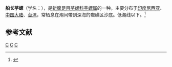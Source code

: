 {{Speciesbox 
| taxon = Conus capitaneus
| authority = Linnaeus, 1758
| image = Conus_capitaneus.shell001.jpg
}}
'''船长芋螺'''（学名：''{{lang|la|Conus capitaneus}}''），是[[新腹足目|新腹足目]][[芋螺科|芋螺科]][[芋螺属|芋螺属]]的一种。主要分布于[[印度尼西亚|印度尼西亚]]、[[中国大陆|中国大陆]]、[[台湾|台湾]]，常栖息在潮间带到深海的岩礁区沙底。低潮线以下。<ref>{{cite web|url=http://shell.sinica.edu.tw/chinese/shellbase_detail.php?science_no=1529|title=国际贝库：船长芋螺|publisher=台湾贝类资料库|accessdate=2009-08-11}}</ref>

== 参考文献 ==
{{reflist}}
{{Taxonbar}}

[[Category:1758年描述的軟體動物|C]]
[[Category:芋螺属|C]]
[[Category:卡尔·林奈命名的生物分类|C]]